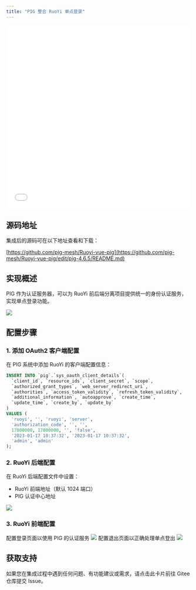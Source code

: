 ```yaml
---
title: "PIG 整合 RuoYi 单点登录"
---
```


<iframe width="100%" height="500px" src="//player.bilibili.com/player.html?isOutside=true&aid=39687329&bvid=BV12t411B7e9&cid=561211923&p=31" scrolling="no" border="0" frameborder="no" framespacing="0" allowfullscreen="true"></iframe>

## 源码地址

<Warning>
  集成后的源码可在以下地址查看和下载：
  
  [https://github.com/pig-mesh/Ruoyi-vue-pig](https://github.com/pig-mesh/Ruoyi-vue-pig/edit/pig-4.6.5/README.md)
</Warning>

## 实现概述

PIG 作为认证服务器，可以为 RuoYi 前后端分离项目提供统一的身份认证服务，实现单点登录功能。

<Frame caption="单点登录集成架构图">
  <img src="/images/sso-ruoyi-pig-overview.png" />
</Frame>

## 配置步骤

### 1. 添加 OAuth2 客户端配置

在 PIG 系统中添加 RuoYi 的客户端配置信息：

```sql
INSERT INTO `pig`.`sys_oauth_client_details`(
  `client_id`, `resource_ids`, `client_secret`, `scope`, 
  `authorized_grant_types`, `web_server_redirect_uri`, 
  `authorities`, `access_token_validity`, `refresh_token_validity`, 
  `additional_information`, `autoapprove`, `create_time`, 
  `update_time`, `create_by`, `update_by`
) 
VALUES (
  'ruoyi', '', 'ruoyi', 'server', 
  'authorization_code', '', '', 
  17800000, 17800000, '', 'false', 
  '2023-01-17 10:37:32', '2023-01-17 10:37:32', 
  'admin', 'admin'
);
```

### 2. RuoYi 后端配置

在 RuoYi 后端配置文件中设置：
- RuoYi 前端地址（默认 1024 端口）
- PIG 认证中心地址

<Frame caption="RuoYi 后端配置示例">
  <img src="/images/sso-ruoyi-backend-config.png" />
</Frame>

### 3. RuoYi 前端配置

<Steps>
  <Step title="登录页面配置">
    配置登录页面以使用 PIG 的认证服务
    <Frame>
      <img src="/images/sso-ruoyi-login-config.png" />
    </Frame>
  </Step>
  <Step title="退出页面配置">
    配置退出页面以正确处理单点登出
    <Frame>
      <img src="/images/sso-ruoyi-logout-config.png" />
    </Frame>
  </Step>
</Steps>

## 获取支持

<Card title="遇到问题？" icon="question-circle" href="https://gitee.com/log4j/pig/issues">
  如果您在集成过程中遇到任何问题、有功能建议或需求，请点击此卡片前往 Gitee 仓库提交 Issue。
</Card>

